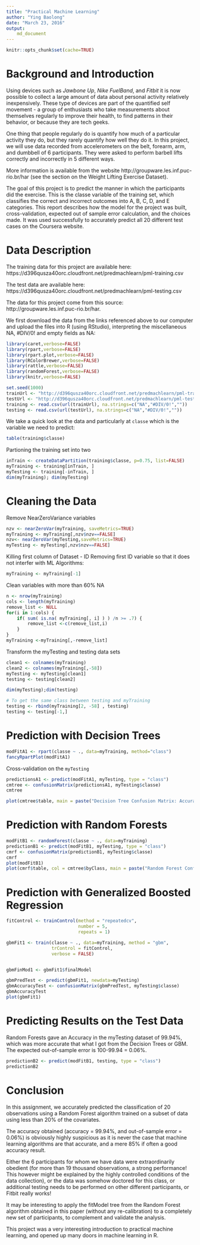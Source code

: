 ---
title: "Practical Machine Learning"
author: "Ying Baolong"
date: "March 23, 2016"
output: 
    md_document
---

```{r setup, include=FALSE}
knitr::opts_chunk$set(cache=TRUE)
```

# Background and Introduction

Using devices such as *Jawbone Up*, *Nike FuelBand*, and *Fitbit* it is now possible to collect a large amount of data about personal activity relatively inexpensively. These type of devices are part of the quantified self movement - a group of enthusiasts who take measurements about themselves regularly to improve their health, to find patterns in their behavior, or because they are tech geeks.

One thing that people regularly do is quantify how much of a particular activity they do, but they rarely quantify how well they do it. In this project, we will use data recorded from accelerometers on the belt, forearm, arm, and dumbbell of 6 participants. They were asked to perform barbell lifts correctly and incorrectly in 5 different ways.

More information is available from the website http://groupware.les.inf.puc-rio.br/har (see the section on the Weight Lifting Exercise Dataset).

The goal of this project is to predict the manner in which the participants did the exercise. This is the classe variable of the training set, which classifies the correct and incorrect outcomes into A, B, C, D, and E categories. This report describes how the model for the project was built, cross-validation, expected out of sample error calculation, and the choices made. It was used successfully to accurately predict all 20 different test cases on the Coursera website.

# Data Description

The training data for this project are available here: https://d396qusza40orc.cloudfront.net/predmachlearn/pml-training.csv

The test data are available here: https://d396qusza40orc.cloudfront.net/predmachlearn/pml-testing.csv

The data for this project come from this source: http://groupware.les.inf.puc-rio.br/har. 

We first download the data from the links referenced above to our computer and upload the files into R (using RStudio), interpreting the miscellaneous NA, #DIV/0! and empty fields as NA:

```{r, }

library(caret,verbose=FALSE)
library(rpart,verbose=FALSE)
library(rpart.plot,verbose=FALSE)
library(RColorBrewer,verbose=FALSE)
library(rattle,verbose=FALSE)
library(randomForest,verbose=FALSE)
library(knitr,verbose=FALSE)

set.seed(1000)
trainUrl <- "http://d396qusza40orc.cloudfront.net/predmachlearn/pml-training.csv"
testUrl <- "http://d396qusza40orc.cloudfront.net/predmachlearn/pml-testing.csv"
training <- read.csv(url(trainUrl), na.strings=c("NA","#DIV/0!",""))
testing <- read.csv(url(testUrl), na.strings=c("NA","#DIV/0!",""))


```
We take a quick look at the data and particularly at `classe` which is the variable we need to predict:
```{r}
table(training$classe)
```
Partioning the training set into two
```{r}
inTrain <- createDataPartition(training$classe, p=0.75, list=FALSE)
myTraining <- training[inTrain, ]
myTesting <- training[-inTrain, ]
dim(myTraining); dim(myTesting)
```

# Cleaning the Data

Remove NearZeroVariance variables

```{r}
nzv <- nearZeroVar(myTraining, saveMetrics=TRUE)
myTraining <- myTraining[,nzv$nzv==FALSE]
nzv<- nearZeroVar(myTesting,saveMetrics=TRUE)
myTesting <- myTesting[,nzv$nzv==FALSE]
```

Killing first column of Dataset - ID Removing first ID variable so that it does not interfer with ML Algorithms:

```{r}
myTraining <- myTraining[-1]
```

Clean variables with more than 60% NA
```{r}
n <- nrow(myTraining)
cols <- length(myTraining)
remove_list <- NULL
for(i in 1:cols) {
    if( sum( is.na( myTraining[, i] ) ) /n >= .7) {
        remove_list <-c(remove_list,i)
    }
}
myTraining <-myTraining[,-remove_list]
```

Transform the myTesting and testing data sets
```{r}
clean1 <- colnames(myTraining)
clean2 <- colnames(myTraining[,-58])
myTesting <- myTesting[clean1]         
testing <- testing[clean2]            

dim(myTesting);dim(testing)

# To get the same class between testing and myTraining
testing <- rbind(myTraining[2, -58] , testing)
testing <- testing[-1,]
```

# Prediction with Decision Trees

```{r}
modFitA1 <- rpart(classe ~ ., data=myTraining, method="class")
fancyRpartPlot(modFitA1)
```
Cross-validation on the `myTesting`
```{r}
predictionsA1 <- predict(modFitA1, myTesting, type = "class")
cmtree <- confusionMatrix(predictionsA1, myTesting$classe)
cmtree

plot(cmtree$table, main = paste("Decision Tree Confusion Matrix: Accuracy =", round(cmtree$overall['Accuracy'], 4)))
```



# Prediction with Random Forests
```{r}
modFitB1 <- randomForest(classe ~ ., data=myTraining)
predictionB1 <- predict(modFitB1, myTesting, type = "class")
cmrf <- confusionMatrix(predictionB1, myTesting$classe)
cmrf
plot(modFitB1)
plot(cmrf$table, col = cmtree$byClass, main = paste("Random Forest Confusion Matrix: Accuracy =", round(cmrf$overall['Accuracy'], 4)))
```

# Prediction with Generalized Boosted Regression

```{r}
fitControl <- trainControl(method = "repeatedcv",
                           number = 5,
                           repeats = 1)

gbmFit1 <- train(classe ~ ., data=myTraining, method = "gbm",
                 trControl = fitControl,
                 verbose = FALSE)


gbmFinMod1 <- gbmFit1$finalModel

gbmPredTest <- predict(gbmFit1, newdata=myTesting)
gbmAccuracyTest <- confusionMatrix(gbmPredTest, myTesting$classe)
gbmAccuracyTest
plot(gbmFit1)
```

# Predicting Results on the Test Data

Random Forests gave an Accuracy in the myTesting dataset of 99.94%, which was more accurate that what I got from the Decision Trees or GBM. The expected out-of-sample error is 100-99.94 = 0.06%.

```{r}
predictionB2 <- predict(modFitB1, testing, type = "class")
predictionB2
```

# Conclusion

In this assignment, we accurately predicted the classification of 20 observations using a Random Forest algorithm trained on a subset of data using less than 20% of the covariates.

The accuracy obtained (accuracy = 99.94%, and out-of-sample error = 0.06%) is obviously highly suspicious as it is never the case that machine learning algorithms are that accurate, and a mere 85% if often a good accuracy result.

Either the 6 participants for whom we have data were extraordinarily obedient (for more than 19 thousand observations, a strong performance! This however might be explained by the highly controlled conditions of the data collection), or the data was somehow doctored for this class, or additional testing needs to be performed on other different participants, or Fitbit really works!

It may be interesting to apply the fitModel tree from the Random Forest algorithm obtained in this paper (without any re-calibration) to a completely new set of participants, to complement and validate the analysis.

This project was a very interesting introduction to practical machine learning, and opened up many doors in machine learning in R.

